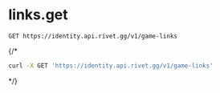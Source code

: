 # links.get
```
GET https://identity.api.rivet.gg/v1/game-links
```


{/*<RequestExample>
```bash curl
curl -X GET 'https://identity.api.rivet.gg/v1/game-links'
```
</RequestExample>*/}
